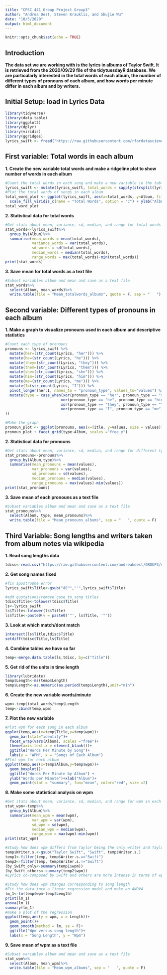 ```yaml
---
title: "CPSC 441 Group Project Group3"
author: "Andrea Dest, Steven Krauklis, and Shujie Wu"
date: "10/5/2020"
output: html_document
---
```


```r
knitr::opts_chunk$set(echo = TRUE)
```

## Introduction
**The data set we are working with is the lyrics in albums of Taylor Swift. It is retrieved from the 2020/09/29 file of the tidytuesdayR database. We are particularly interested in the total words of each album, the number of different types of pronouns of each album, and how words per minute differ in each album and by writers.**

## Initial Setup: load in Lyrics Data
```r
library(tidyverse)
library(data.table)
library(ggplot2)
library(dplyr)
library(viridis)
library(ggridges)
lyrics_swift <- fread("https://raw.githubusercontent.com/rfordatascience/tidytuesday/master/data/2020/2020-09-29/taylor_swift_lyrics.csv", header =T)

```

## First variable: Total words in each album
__1. Create the new variable total words and make a ridgeline plot to show number of words in each album__
```r
#Count the total words in each song and make a new variable in the table
lyrics_swift <- mutate(lyrics_swift, total_words = sapply(strsplit(lyrics_swift$Lyrics, " "), length))
#Plot the total words of songs in each album
total_word_plot <- ggplot(lyrics_swift, aes(x=total_words, y=Album, fill = stat(x))) + geom_density_ridges_gradient(scale = 1.2, rel_min_height = 0.01) +
  scale_fill_viridis_c(name = "Total Words", option = "C") + ylab("Albums") + xlab("Total Words") + ggtitle("Total Words by Album")
total_word_plot
```

__2. Statistical data for total words__
```r
#Get stats about mean, variance, sd, median, and range for total words in each album
stat_words<-lyrics_swift%>%
  group_by(Album)%>%
  summarise(mean_words = mean(total_words), 
            variance_words = var(total_words), 
            sd_words = sd(total_words),
            median_words = median(total_words),
            range_words = max(total_words)-min(total_words))
print(stat_words)
```

__3. Save mean for total words as a text file__
```r
#Subset variables album and mean and save as a text file
stat_words%>%
  select(Album, mean_words)%>%
  write.table(file = "Mean_totalwords_albums", quote = F, sep = "   ")
```


## Second variable: Different types of pronouns in each album
__1. Make a graph to visualize pronouns used in each album and descriptive statistics__
```r
#Count each type of pronouns
pronouns <- lyrics_swift %>%
  mutate(her=(str_count(Lyrics, "her"))) %>%
  mutate(he=(str_count(Lyrics, "he"))) %>%
  mutate(they=(str_count(Lyrics, "they"))) %>%
  mutate(them=(str_count(Lyrics, "them"))) %>%
  mutate(she=(str_count(Lyrics, "she"))) %>%
  mutate(him=(str_count(Lyrics, "him"))) %>%
  mutate(me=(str_count(Lyrics, "me"))) %>%
  mutate(I=(str_count(Lyrics, "I"))) %>%
  pivot_longer(her:I, names_to = "pronoun_type", values_to="values") %>%
  mutate(type = case_when(xor(pronoun_type == "her", pronoun_type == "she") ~ "female",
                         xor(pronoun_type == "he", pronoun_type == "him") ~ "male", 
                         xor(pronoun_type == "they", pronoun_type == "them") ~ "non binary",
                         xor(pronoun_type == "I", pronoun_type == "me") ~ "I"
))

#Make the graph 
pronoun_plot <- ggplot(pronouns, aes(x=Title, y=values, size = values)) + geom_point(alpha =0.7, aes(color = pronoun_type)) + scale_size(range = c(.1, 3)) + ggtitle("Use of Pronouns by Type") + ylab("Total Number of Each Pronoun") + xlab("Songs") + theme(legend.position="bottom") + theme(axis.text.x=element_blank())
pronoun_plot + facet_grid(type~Album, scales ="free_y")
```

__2. Statistical data for pronouns__
```r
#Get stats about mean, variance, sd, median, and range for different types of pronouns in each album
stat_pronouns<-pronouns%>%
  group_by(Album,type)%>%
  summarise(mean_pronouns = mean(values), 
            var_pronouns = var(values), 
            sd_pronouns = sd(values),
            median_pronouns = median(values),
            range_pronouns = max(values)-min(values))
print(stat_pronouns)
```

__3. Save mean of each pronouns as a text file__
```r
#Subset variables album and mean and save as a text file
stat_pronouns%>%
  select(Album, type, mean_pronouns)%>%
  write.table(file = "Mean_pronouns_albums", sep = "   ", quote = F)
```


## Third Variable: Song lengths and writers taken from album notes via wikipedia
__1. Read song lengths data__
```r
tdisc<-read.csv("https://raw.githubusercontent.com/andreakdest/GROUP3/main/Tswift%20-%20Sheet1.csv")
```

__2. Get song names fixed__
```r
#fix apostrophe error
lyrics_swift$Title<-gsub("â€™","'",lyrics_swift$Title)

#add quotations/remove case to song titles
tdisc$Title<-tolower(tdisc$Title)
ls<-lyrics_swift
ls$Title<-tolower(ls$Title)
ls$Title<-paste0(v = paste0('"', ls$Title, '"'))
```

__3. Look at which match/dont match__
```r
intersect(ls$Title,tdisc$Title)
setdiff(tdisc$Title,ls$Title)
```

__4. Combine tables we have so far__
```r
temp<-merge.data.table(ls,tdisc, by=c("Title"))
```

__5. Get rid of the units in time length__
```r
library(lubridate)
temp$Length<-ms(temp$Length)
temp$Length<-as.numeric(as.period(temp$Length),unit="min")
```

__6. Create the new variable words/minute__
```r
wpm<-temp$total_words/temp$Length
temp<-cbind(temp,wpm)
```

__7. Plot the new variable__
```r
#Plot wpm for each song in each album
ggplot(temp,aes(x=temp$Title,y=temp$wpm))+
  geom_bar(stat="identity")+
  facet_wrap(vars(Album), scales ="free")+
  theme(axis.text.x = element_blank())+
  ggtitle("Words Per Minute by Song")+
  labs(y = "WPM", x = "Songs of Each Album")
#Plot wpm for each album
ggplot(temp,aes(x=temp$Album,y=temp$wpm))+
  geom_boxplot()+
  ggtitle("Words Per Minute by Album") + 
  ylab("Words per Minute")+xlab("Album")+
  geom_point(stat = "summary", fun="mean", color="red", size =2)
```

__8. Make some statistical analysis on wpm__
```r
#Get stats about mean, variance, sd, median, and range for wpm in each album
stat_wpm<-temp%>%
  group_by(Album)%>%
  summarise(mean_wpm = mean(wpm), 
            var_wpm = var(wpm), 
            sd_wpm = sd(wpm),
            median_wpm = median(wpm),
            range_wpm = max(wpm)-min(wpm))
print(stat_wpm)

#Study how does wpm differs from Taylor being the only writer and Taylor writing with others
temp$Writer.s.<-gsub("Taylor Swift", "Swift", temp$Writer.s.)
temp1<-filter(temp, temp$Writer.s.=="Swift")
temp2<-filter(temp, temp$Writer.s.!="Swift")
(by_Swift_only<-summary(temp1$wpm))
(by_Swift_others<-summary(temp2$wpm))
#Lyrics co-composed by Swift and others are more intense in terms of wpm than lyrics written by only Swift

#Study how does wpm changes corresponding to song length
#Fit the data into a linear regression model and make an ANOVA
lm_1<-lm(temp$wpm~temp$Length)
print(lm_1)
anova(lm_1)
summary(lm_1)
#make a plot of the regression
ggplot(temp,aes(y = wpm, x = Length))+
  geom_point()+
  geom_smooth(method = lm, se = F)+
  ggtitle("Wpm versus song length")+
  labs(x = "Song Length", y = "Wpm")
```

__9. Save mean of wpm as a text file__
```r
#Subset variables album and mean and save as a text file
stat_wpm%>%
  select(Album, mean_wpm)%>%
  write.table(file = "Mean_wpm_albums", sep = "   ", quote = F)
```

